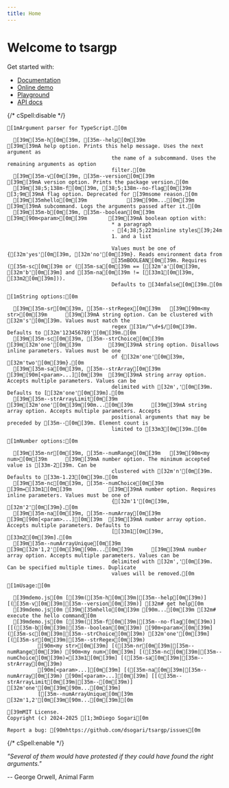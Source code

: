 ```yaml
---
title: Home
---
```



# Welcome to tsargp

Get started with:

- [Documentation](docs)
- [Online demo](demo.mdx)
- [Playground](play.mdx)
- [API docs](api/index.html)

{/* cSpell:disable */}

```ansi
[1mArgument parser for TypeScript.[0m

  [39m[35m-h[0m[39m, [35m--help[0m[39m                      [39m[39mA help option. Prints this help message. Uses the next argument as
                                  the name of a subcommand. Uses the remaining arguments as option
                                  filter.[0m
  [39m[35m-v[0m[39m, [35m--version[0m[39m                   [39m[39mA version option. Prints the package version.[0m
  [39m[38;5;138m-f[0m[39m, [38;5;138m--no-flag[0m[39m                   [3;9m[39mA flag option. Deprecated for [39msome reason.[0m
  [39m[35mhello[0m[39m             [39m[90m...[0m[39m           [39m[39mA subcommand. Logs the arguments passed after it.[0m
  [39m[35m-b[0m[39m, [35m--boolean[0m[39m     [39m[90m<param>[0m[39m       [39m[39mA boolean option with:
                                  * a paragraph
                                  - [4;38;5;223minline styles[39;24m
                                  1. and a list

                                  Values must be one of {[32m'yes'[0m[39m, [32m'no'[0m[39m}. Reads environment data from
                                  [35mBOOLEAN[0m[39m. Requires ([35m-sc[0m[39m or ([35m-sa[0m[39m == [[32m'a'[0m[39m, [32m'b'[0m[39m] and [35m-na[0m[39m != [[33m1[0m[39m, [33m2[0m[39m])).
                                  Defaults to [34mfalse[0m[39m.[0m

[1mString options:[0m

  [39m[35m-sr[0m[39m, [35m--strRegex[0m[39m   [39m[90m<my str>[0m[39m      [39m[39mA string option. Can be clustered with [32m's'[0m[39m. Values must match the
                                  regex [31m/^\d+$/[0m[39m. Defaults to [32m'123456789'[0m[39m.[0m
  [39m[35m-sc[0m[39m, [35m--strChoice[0m[39m  [39m[32m'one'[0m[39m         [39m[39mA string option. Disallows inline parameters. Values must be one
                                  of {[32m'one'[0m[39m, [32m'two'[0m[39m}.[0m
  [39m[35m-sa[0m[39m, [35m--strArray[0m[39m   [39m[90m[<param>...][0m[39m  [39m[39mA string array option. Accepts multiple parameters. Values can be
                                  delimited with [32m','[0m[39m. Defaults to [[32m'one'[0m[39m].[0m
  [39m[35m--strArrayLimit[0m[39m   [39m[32m'one'[0m[39m[90m...[0m[39m      [39m[39mA string array option. Accepts multiple parameters. Accepts
                                  positional arguments that may be preceded by [35m--[0m[39m. Element count is
                                  limited to [33m3[0m[39m.[0m

[1mNumber options:[0m

  [39m[35m-nr[0m[39m, [35m--numRange[0m[39m   [39m[90m<my num>[0m[39m      [39m[39mA number option. The minimum accepted value is [33m-2[39m. Can be
                                  clustered with [32m'n'[0m[39m. Defaults to [33m-1.23[0m[39m.[0m
  [39m[35m-nc[0m[39m, [35m--numChoice[0m[39m  [39m=[33m1[0m[39m            [39m[39mA number option. Requires inline parameters. Values must be one of
                                  {[32m'1'[0m[39m, [32m'2'[0m[39m}.[0m
  [39m[35m-na[0m[39m, [35m--numArray[0m[39m   [39m[90m[<param>...][0m[39m  [39m[39mA number array option. Accepts multiple parameters. Defaults to
                                  [[33m1[0m[39m, [33m2[0m[39m].[0m
  [39m[35m--numArrayUnique[0m[39m  [39m[32m'1,2'[0m[39m[90m...[0m[39m      [39m[39mA number array option. Accepts multiple parameters. Values can be
                                  delimited with [32m','[0m[39m. Can be specified multiple times. Duplicate
                                  values will be removed.[0m

[1mUsage:[0m

  [39mdemo.js[0m [[39m([35m-h[0m[39m|[35m--help[0m[39m)] [([35m-v[0m[39m|[35m--version[0m[39m)] [32m# get help[0m
  [39mdemo.js[0m [39m[35mhello[0m[39m [90m...[0m[39m [32m# execute the hello command[0m
  [39mdemo.js[0m [[39m([35m-f[0m[39m|[35m--no-flag[0m[39m)] [[([35m-b[0m[39m|[35m--boolean[0m[39m) [90m<param>[0m[39m] ([35m-sc[0m[39m|[35m--strChoice[0m[39m) [32m'one'[0m[39m] [([35m-sr[0m[39m|[35m--strRegex[0m[39m)
          [90m<my str>[0m[39m] [([35m-nr[0m[39m|[35m--numRange[0m[39m) [90m<my num>[0m[39m] [([35m-nc[0m[39m|[35m--numChoice[0m[39m)=[33m1[0m[39m] [([35m-sa[0m[39m|[35m--strArray[0m[39m)
          [90m[<param>...][0m[39m] [([35m-na[0m[39m|[35m--numArray[0m[39m) [90m[<param>...][0m[39m] [[([35m--strArrayLimit[0m[39m|[35m--[0m[39m)] [32m'one'[0m[39m[90m...[0m[39m]
          [[35m--numArrayUnique[0m[39m [32m'1,2'[0m[39m[90m...[0m[39m][0m

[39mMIT License.
Copyright (c) 2024-2025 [1;3mDiego Sogari[0m

Report a bug: [90mhttps://github.com/dsogari/tsargp/issues[0m
```

{/* cSpell:enable */}

<Callout type="x">

_"Several of them would have protested if they could have found the right arguments."_

-- George Orwell, Animal Farm

</Callout>
